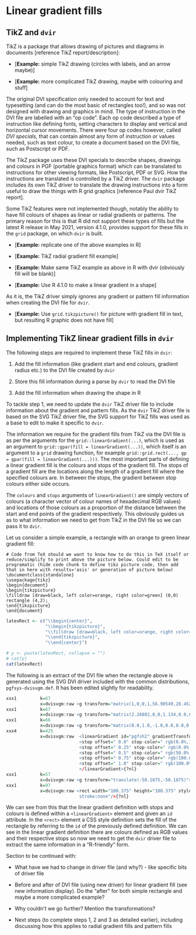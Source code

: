 \newpage{}

<!---
For write up,

Worry about the commas later (worst comes to worst we don't do them)
Replicate for colours
Space in front of stop (see SVG dvi) causes the spaces (also not important, I'd say less important than the commas as it's still readiable by R)

Say added "linear gradient defined" and "linear gradient used" for clarification. Check how these work? Are they just defined in my vert shading section? And called somewhere else? I think so, because PGF doc says it creates a macro


paste(hexView::blockValue(dviLinGradNew[[43]]$blocks$op.opparams.string), collapse = "")



--->

# Linear gradient fills

## TikZ and `dvir`

TikZ is a \TeX{} package that allows drawing of pictures and diagrams in \TeX{} documents [reference TikZ report/description]:

- [**Example:** simple TikZ drawing (circles with labels, and an arrow maybe)]

- [**Example:** more complicated TikZ drawing, maybe with colouring and stuff]

The original DVI specification only needed to account for text and typesetting (and can do the most basic of rectangles too!), and so was not designed with drawing and graphics in mind. The type of instruction in the DVI file are labelled with an "op code". Each op code described a type of instruction like defining fonts, setting characters to display and vertical and horizontal cursor movements. There were four op codes however, called *DVI specials*, that can contain almost any form of instruction or values needed, such as text colour, to create a document based on the DVI file, such as Postscript or PDF.

The TikZ package uses these DVI specials to describe shapes, drawings and colours in PGF (portable graphics format) which can be translated to instructions for other viewing formats, like Postscript, PDF or SVG. How the instructions are translated is controlled by a TikZ driver. The `dvir` package includes its own TikZ driver to translate the drawing instructions into a form useful to draw the things with R grid graphics [reference Paul dvir TikZ report].

Some TikZ features were not implemented though, notably the ability to have fill colours of shapes as linear or radial gradients or patterns. The primary reason for this is that R did not support these types of fills but the latest R release in May 2021, version 4.1.0, provides support for these fills in the `grid` package, on which `dvir` is built.

- [**Example:** replicate one of the above examples in R]

- [**Example:** TikZ radial gradient fill example]

- [**Example:** Make same TikZ example as above in R with dvir (obviously fill will be blank)]

- [**Example:** Use R 4.1.0 to make a linear gradient in a shape]

As it is, the TikZ driver simply ignores any gradient or pattern fill information when creating the DVI file for `dvir`.

- [**Example:** Use `grid.tikzpicture()` for picture with gradient fill in text, but resulting R graphic does not have fill]

## Implementing TikZ linear gradient fills in `dvir`

The following steps are required to implement these TikZ fills in `dvir`:

1. Add the fill information (like gradient start and end colours, gradient radius etc.) to the DVI file created by `dvir`

2. Store this fill information during a parse by `dvir` to read the DVI file

3. Add the fill information when drawing the shape in R

To tackle step 1, we need to update the `dvir` TikZ driver file to include information about the gradient and pattern fills. As the `dvir` TikZ driver file is based on the SVG TikZ driver file, the SVG support for TikZ fills was used as a base to edit to make it specific to `dvir`.

<!---
Assuming from here on that we only care about linear gradients

Can I just talk about linear gradient fills here? The work could easily be extended (but wasn't) to radial gradients as well
--->

The information we require for the gradient fills from TikZ via the DVI file is as per the arguments for the `grid::linearGradient(...)`, which is used as an argument to `grid::gpar(fill = linearGradient(...))`, which itself is an argument to a `grid` drawing function, for example `grid::grid.rect(..., gp = gpar(fill = linearGradient(...)))`. The most important parts of defining a linear gradient fill is the colours and stops of the gradient fill. The stops of a gradient fill are the locations along the length of a gradient fill where the specified colours are. In between the stops, the gradient between stop colours either side occurs.

The `colours` and `stops` arguments of `linearGradient()` are simply vectors of colours (a character vector of colour names of hexadecimal RGB values) and locations of those colours as a proportion of the distance between the start and end points of the gradient respectively. This obviously guides us as to what information we need to get from TikZ in the DVI file so we can pass it to `dvir`.

Let us consider a simple example, a rectangle with an orange to green linear gradient fill:

```{eval=FALSE}
# Code from TeX should we want to know how to do this in TeX itself or reduce/simplify to print above the picture below. Could edit to be programatic (hide code chunk to define tikz picture code, then add that in here with results='asis' or generation of picture below)
\documentclass{standalone}
\usepackage{tikz}
\begin{document}
\begin{tikzpicture}
\filldraw [draw=black, left color=orange, right color=green] (0,0) rectangle (4,2);
\end{tikzpicture}
\end{document}
```

```{r results='asis', echo=FALSE}
latexRect <- c("\\begin{center}",
               "\\begin{tikzpicture}",
               "\\filldraw [draw=black, left color=orange, right color=green] (0,0) rectangle (4,2);",
               "\\end{tikzpicture}",
               "\\end{center}")

# y <- paste(latexRect, collapse = "")
# cat(y)
cat(latexRect)
```

The following is an extract of the DVI file when the rectangle above is generated using the SVG DVI driver included with the common \TeX{} distributions, `pgfsys-dvisvgm.def`. It has been edited slightly for readability.
<!---
The output of the linear gradient info below was element 52 after reading in the DVI file into R using 'readDVI()', in case we want to automate this later

CHECK THIS OUTPUT FOR THE 'matrix()' FUNCTION. WHERE DID IT COME FROM?

Maybe remove some spaces if want it this code to go into left margin, or think of where else I could line breaks
--->

```{r dviGradientOutput, eval=FALSE}
xxx1         k=67
             x=dvisvgm:raw <g transform="matrix(1,0,0,1,56.90549,28.45274)">{?nl} 
xxx1         k=67
             x=dvisvgm:raw <g transform="matrix(2.26802,0,0,1.134,0.0,0.0)">{?nl} 
xxx1         k=66
             x=dvisvgm:raw <g transform="matrix(0.0,1.0,-1.0,0.0,0.0,0.0)">{?nl} 
xxx4         k=425
             x=dvisvgm:raw  <linearGradient id="pgfsh2" gradientTransform="rotate(90)">{?nl} 
                            <stop offset=" 0.0" stop-color=" rgb(0.0%,100.0%,0.0%) "/>{?nl} 
                            <stop offset=" 0.25" stop-color=" rgb(0.0%,100.0%,0.0%) "/>{?nl} 
                            <stop offset=" 0.5" stop-color=" rgb(50.0%,75.0%,0.0%) "/>{?nl} 
                            <stop offset=" 0.75" stop-color=" rgb(100.0%,50.0%,0.0%) "/>{?nl} 
                            <stop offset=" 1.0" stop-color=" rgb(100.0%,50.0%,0.0%) "/>{?nl} 
                            </linearGradient>{?nl} 
xxx1         k=57
             x=dvisvgm:raw <g transform="translate(-50.1875,-50.1875)"> 
xxx1         k=97
             x=dvisvgm:raw <rect width="100.375" height="100.375" style="fill:url(#pgfsh2); 
                            stroke:none"/>{?nl} 
```

We can see from this that the linear gradient definition with stops and colours is defined within a `<linearGradient>` element and given an `id` attribute. In the `<rect>` element a CSS style definition sets the fill of the rectangle by referring to the `id` of the previously defined definition. We can see in the linear gradient definition there are colours defined as RGB values and their respective stops so now we need to get the `dvir` driver file to extract the same information in a "R-friendly" form.

Section to be continued with:
<!---
- Go to `dvir` driver file and see what I've added (and try work out what bit does what to explain it! Like it gets defined in one place, then passed to another function to do something else)
- See my meeting progress notes on the matter
--->

- What have we had to change in driver file (and why?) - like specific bits of driver file

- Before and after of DVI file (using new driver) for linear gradient fill (see new information display). Do the "after" for both simple rectangle and maybe a more complicated example?

- Why couldn't we go further? Mention the transformations?

- Next steps (to complete steps 1, 2 and 3 as detailed earlier), including discussing how this applies to radial gradient fills and pattern fills



<!---
Remember to talk about the future steps, we need to do a parse of the gradient deifnitions and store them somewhere, then next parse for actual drawing we have to match up the id values

Does SVG do it by actually drawing two rectangles? Or what?

Do I need to explain SVG format at all?

Do we even need to save linear gradient definition? Can it be used in different places, or is it always defined again if the exact same definition is used?

Need to be careful about line length in example of DVI output

maybe end by saying 'linear gradients are just a small step. For example patterns require creating grobs of the pattern definition' etc. etc.
--->